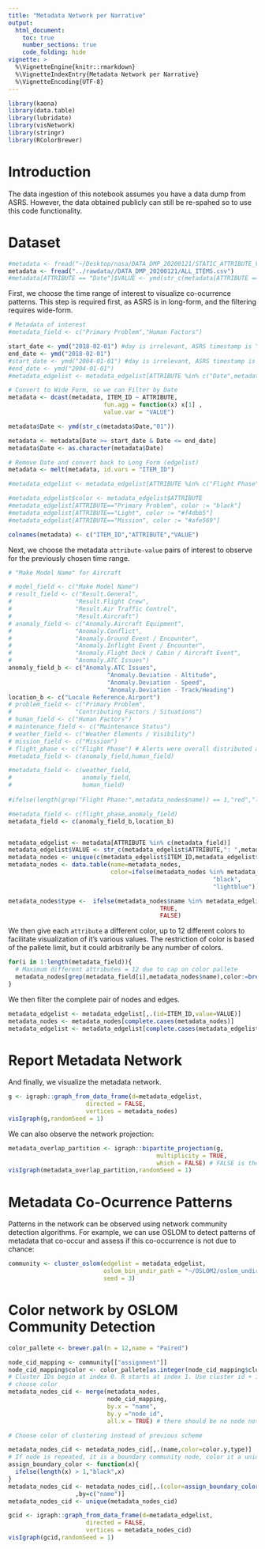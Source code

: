 ```yaml
---
title: "Metadata Network per Narrative"
output: 
  html_document:
    toc: true
    number_sections: true
    code_folding: hide
vignette: >
  %\VignetteEngine{knitr::rmarkdown}
  %\VignetteIndexEntry{Metadata Network per Narrative}
  %\VignetteEncoding{UTF-8}
---
```


```r
library(kaona)
library(data.table)
library(lubridate)
library(visNetwork)
library(stringr)
library(RColorBrewer)
```

# Introduction

The data ingestion of this notebook assumes you have a data dump from ASRS. However, the data obtained publicly can still be re-spahed so to use this code functionality. 

# Dataset 

```r
#metadata <- fread("~/Desktop/nasa/DATA_DMP_20200121/STATIC_ATTRIBUTE_VALUE.csv")
metadata <- fread("../rawdata//DATA_DMP_20200121/ALL_ITEMS.csv")
#metadata[ATTRIBUTE == "Date"]$VALUE <- ymd(str_c(metadata[ATTRIBUTE == "Date"]$VALUE,"01"))
```

First, we choose the time range of interest to visualize co-ocurrence patterns. This step is required first, as ASRS is in long-form, and the filtering requires wide-form.

```r
# Metadata of interest
#metadata_field <- c("Primary Problem","Human Factors")

start_date <- ymd("2018-02-01") #day is irrelevant, ASRS timestamp is YEARMON
end_date <- ymd("2018-02-01")
#start_date <- ymd("2004-01-01") #day is irrelevant, ASRS timestamp is YEARMON
#end_date <- ymd("2004-01-01")
#metadata_edgelist <- metadata_edgelist[ATTRIBUTE %in% c("Date",metadata_field)]

# Convert to Wide Form, so we can Filter by Date
metadata <- dcast(metadata, ITEM_ID ~ ATTRIBUTE,
                           fun.agg = function(x) x[1] ,
                           value.var = "VALUE")

metadata$Date <- ymd(str_c(metadata$Date,"01"))

metadata <- metadata[Date >= start_date & Date <= end_date]
metadata$Date <- as.character(metadata$Date)

# Remove Date and convert back to Long Form (edgelist)
metadata <- melt(metadata, id.vars = "ITEM_ID")

#metadata_edgelist <- metadata_edgelist[ATTRIBUTE %in% c("Flight Phase","Primary Problem","Light","Mission")]

#metadata_edgelist$color <- metadata_edgelist$ATTRIBUTE
#metadata_edgelist[ATTRIBUTE=="Primary Problem", color := "black"]
#metadata_edgelist[ATTRIBUTE=="Light", color := "#f4dbb5"]
#metadata_edgelist[ATTRIBUTE=="Mission", color := "#afe569"]

colnames(metadata) <- c("ITEM_ID","ATTRIBUTE","VALUE")
```

Next, we choose the metadata `attribute-value` pairs of interest to observe for the previously chosen time range.

```r
# "Make Model Name" for Aircraft

# model_field <- c("Make Model Name")
# result_field <- c("Result.General",
#                  "Result.Flight Crew",
#                  "Result.Air Traffic Control",
#                  "Result.Aircraft")
# anomaly_field <- c("Anomaly.Aircraft Equipment",
#                  "Anomaly.Conflict",
#                  "Anomaly.Ground Event / Encounter",
#                  "Anomaly.Inflight Event / Encounter",
#                  "Anomaly.Flight Deck / Cabin / Aircraft Event",
#                  "Anomaly.ATC Issues")
anomaly_field_b <- c("Anomaly.ATC Issues",
                            "Anomaly.Deviation - Altitude",
                            "Anomaly.Deviation - Speed",
                            "Anomaly.Deviation - Track/Heading")
location_b <- c("Locale Reference.Airport")
# problem_field <- c("Primary Problem",
#                  "Contributing Factors / Situations")
# human_field <- c("Human Factors")
# maintenance_field <- c("Maintenance Status")
# weather_field <- c("Weather Elements / Visibility")
# mission_field <- c("Mission")
# flight_phase <- c("Flight Phase") # Alerts were overall distributed across different fligh phases
#metadata_field <- c(anomaly_field,human_field)

#metadata_field <- c(weather_field,
#                    anomaly_field,
#                    human_field)
                 
#ifelse(length(grep("Flight Phase:",metadata_nodes$name)) == 1,"red","lightblue")

#metadata_field <- c(flight_phase,anomaly_field)
metadata_field <- c(anomaly_field_b,location_b)


metadata_edgelist <- metadata[ATTRIBUTE %in% c(metadata_field)]
metadata_edgelist$VALUE <- str_c(metadata_edgelist$ATTRIBUTE,": ",metadata_edgelist$VALUE)
metadata_nodes <- unique(c(metadata_edgelist$ITEM_ID,metadata_edgelist$VALUE))
metadata_nodes <- data.table(name=metadata_nodes,
                             color=ifelse(metadata_nodes %in% metadata_edgelist$ITEM_ID,
                                                          "black",
                                                          "lightblue"))

metadata_nodes$type <-  ifelse(metadata_nodes$name %in% metadata_edgelist$ITEM_ID,
                                           TRUE,
                                           FALSE)
```

We then give each `attribute` a different color, up to 12 different colors to facilitate visualization of it's various values. The restriction of color is based of the pallete limit, but it could arbitrarily be any number of colors.

```r
for(i in 1:length(metadata_field)){
  # Maximum different attributes = 12 due to cap on color pallete
  metadata_nodes[grep(metadata_field[i],metadata_nodes$name),color:=brewer.pal(n = 12,name = "Paired")[i]]  
}
```

We then filter the complete pair of nodes and edges.

```r
metadata_edgelist <- metadata_edgelist[,.(id=ITEM_ID,value=VALUE)]
metadata_nodes <- metadata_nodes[complete.cases(metadata_nodes)]
metadata_edgelist <- metadata_edgelist[complete.cases(metadata_edgelist)]
```

# Report Metadata Network

And finally, we visualize the metadata network.

```r
g <- igraph::graph_from_data_frame(d=metadata_edgelist, 
                      directed = FALSE,
                      vertices = metadata_nodes)
visIgraph(g,randomSeed = 1)
```
We can also observe the network projection:

```r
metadata_overlap_partition <- igraph::bipartite_projection(g,
                                          multiplicity = TRUE,
                                          which = FALSE) # FALSE is the labels 
visIgraph(metadata_overlap_partition,randomSeed = 1)
```



# Metadata Co-Ocurrence Patterns

Patterns in the network can be observed using network community detection algorithms. For example, we can use OSLOM to detect patterns of metadata that co-occur and assess if this co-occurrence is not due to chance:

```r
community <- cluster_oslom(edgelist = metadata_edgelist,
                           oslom_bin_undir_path = "~/OSLOM2/oslom_undir",
                           seed = 3)
```

# Color network by OSLOM Community Detection


```r
color_pallete <- brewer.pal(n = 12,name = "Paired")

node_cid_mapping <- community[["assignment"]]
node_cid_mapping$color <- color_pallete[as.integer(node_cid_mapping$cluster_id) + 1]
# Cluster IDs begin at index 0. R starts at index 1. Use cluster id + 1 as index to 
# choose color
metadata_nodes_cid <- merge(metadata_nodes,
                            node_cid_mapping,
                            by.x = "name",
                            by.y ="node_id",
                            all.x = TRUE) # there should be no node not assigned a cluster

# Choose color of clustering instead of previous scheme 

metadata_nodes_cid <- metadata_nodes_cid[,.(name,color=color.y,type)]
# If node is repeated, it is a boundary community node, color it a unique color
assign_boundary_color <- function(x){
  ifelse(length(x) > 1,"black",x)
}
metadata_nodes_cid <- metadata_nodes_cid[,.(color=assign_boundary_color(color),type), 
                   ,by=c("name")]
metadata_nodes_cid <- unique(metadata_nodes_cid)

gcid <- igraph::graph_from_data_frame(d=metadata_edgelist, 
                      directed = FALSE,
                      vertices = metadata_nodes_cid)
visIgraph(gcid,randomSeed = 1)
```


